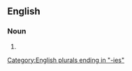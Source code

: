 ==English==

===Noun===
{{head|en|noun form}}

# {{plural of|en|solubility}}

[[Category:English plurals ending in "-ies"]]